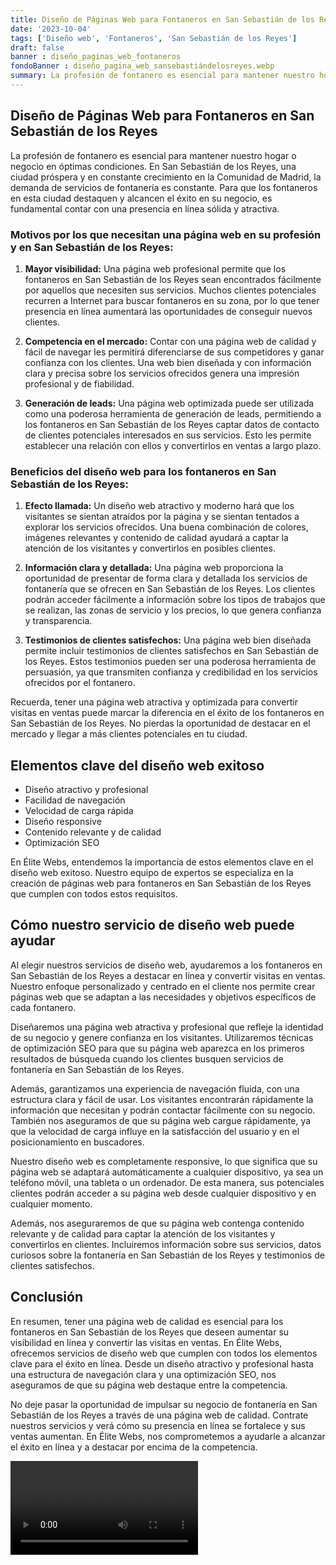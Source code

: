 ```yaml
---
title: Diseño de Páginas Web para Fontaneros en San Sebastián de los Reyes
date: '2023-10-04'
tags: ['Diseño web', 'Fontaneros', 'San Sebastián de los Reyes']
draft: false
banner : diseño_paginas_web_fontaneros
fondoBanner : diseño_pagina_web_sansebastiándelosreyes.webp
summary: La profesión de fontanero es esencial para mantener nuestro hogar o negocio en óptimas condiciones. En San Sebastián de los Reyes, una ciudad próspera y en constante crecimiento en la Comunidad de Madrid, la demanda de servicios de fontanería es constante. Para que los fontaneros en esta ciudad destaquen y alcancen el éxito en su negocio, es fundamental contar con una presencia en línea sólida y atractiva.
---
```


## Diseño de Páginas Web para Fontaneros en San Sebastián de los Reyes

La profesión de fontanero es esencial para mantener nuestro hogar o negocio en óptimas condiciones. En San Sebastián de los Reyes, una ciudad próspera y en constante crecimiento en la Comunidad de Madrid, la demanda de servicios de fontanería es constante. Para que los fontaneros en esta ciudad destaquen y alcancen el éxito en su negocio, es fundamental contar con una presencia en línea sólida y atractiva.

### Motivos por los que necesitan una página web en su profesión y en San Sebastián de los Reyes:

1. **Mayor visibilidad:** Una página web profesional permite que los fontaneros en San Sebastián de los Reyes sean encontrados fácilmente por aquellos que necesiten sus servicios. Muchos clientes potenciales recurren a Internet para buscar fontaneros en su zona, por lo que tener presencia en línea aumentará las oportunidades de conseguir nuevos clientes.

2. **Competencia en el mercado:** Contar con una página web de calidad y fácil de navegar les permitirá diferenciarse de sus competidores y ganar confianza con los clientes. Una web bien diseñada y con información clara y precisa sobre los servicios ofrecidos genera una impresión profesional y de fiabilidad.

3. **Generación de leads:** Una página web optimizada puede ser utilizada como una poderosa herramienta de generación de leads, permitiendo a los fontaneros en San Sebastián de los Reyes captar datos de contacto de clientes potenciales interesados en sus servicios. Esto les permite establecer una relación con ellos y convertirlos en ventas a largo plazo.

### Beneficios del diseño web para los fontaneros en San Sebastián de los Reyes:

1. **Efecto llamada:** Un diseño web atractivo y moderno hará que los visitantes se sientan atraídos por la página y se sientan tentados a explorar los servicios ofrecidos. Una buena combinación de colores, imágenes relevantes y contenido de calidad ayudará a captar la atención de los visitantes y convertirlos en posibles clientes.

2. **Información clara y detallada:** Una página web proporciona la oportunidad de presentar de forma clara y detallada los servicios de fontanería que se ofrecen en San Sebastián de los Reyes. Los clientes podrán acceder fácilmente a información sobre los tipos de trabajos que se realizan, las zonas de servicio y los precios, lo que genera confianza y transparencia.

3. **Testimonios de clientes satisfechos:** Una página web bien diseñada permite incluir testimonios de clientes satisfechos en San Sebastián de los Reyes. Estos testimonios pueden ser una poderosa herramienta de persuasión, ya que transmiten confianza y credibilidad en los servicios ofrecidos por el fontanero.

Recuerda, tener una página web atractiva y optimizada para convertir visitas en ventas puede marcar la diferencia en el éxito de los fontaneros en San Sebastián de los Reyes. No pierdas la oportunidad de destacar en el mercado y llegar a más clientes potenciales en tu ciudad.

<GifSeo />

<Cta />

## Elementos clave del diseño web exitoso

- Diseño atractivo y profesional
- Facilidad de navegación
- Velocidad de carga rápida
- Diseño responsive
- Contenido relevante y de calidad
- Optimización SEO

En Élite Webs, entendemos la importancia de estos elementos clave en el diseño web exitoso. Nuestro equipo de expertos se especializa en la creación de páginas web para fontaneros en San Sebastián de los Reyes que cumplen con todos estos requisitos.

## Cómo nuestro servicio de diseño web puede ayudar

Al elegir nuestros servicios de diseño web, ayudaremos a los fontaneros en San Sebastián de los Reyes a destacar en línea y convertir visitas en ventas. Nuestro enfoque personalizado y centrado en el cliente nos permite crear páginas web que se adaptan a las necesidades y objetivos específicos de cada fontanero.

Diseñaremos una página web atractiva y profesional que refleje la identidad de su negocio y genere confianza en los visitantes. Utilizaremos técnicas de optimización SEO para que su página web aparezca en los primeros resultados de búsqueda cuando los clientes busquen servicios de fontanería en San Sebastián de los Reyes.

Además, garantizamos una experiencia de navegación fluida, con una estructura clara y fácil de usar. Los visitantes encontrarán rápidamente la información que necesitan y podrán contactar fácilmente con su negocio. También nos aseguramos de que su página web cargue rápidamente, ya que la velocidad de carga influye en la satisfacción del usuario y en el posicionamiento en buscadores.

Nuestro diseño web es completamente responsive, lo que significa que su página web se adaptará automáticamente a cualquier dispositivo, ya sea un teléfono móvil, una tableta o un ordenador. De esta manera, sus potenciales clientes podrán acceder a su página web desde cualquier dispositivo y en cualquier momento.

Además, nos aseguraremos de que su página web contenga contenido relevante y de calidad para captar la atención de los visitantes y convertirlos en clientes. Incluiremos información sobre sus servicios, datos curiosos sobre la fontanería en San Sebastián de los Reyes y testimonios de clientes satisfechos.

## Conclusión

En resumen, tener una página web de calidad es esencial para los fontaneros en San Sebastián de los Reyes que deseen aumentar su visibilidad en línea y convertir las visitas en ventas. En Élite Webs, ofrecemos servicios de diseño web que cumplen con todos los elementos clave para el éxito en línea. Desde un diseño atractivo y profesional hasta una estructura de navegación clara y una optimización SEO, nos aseguramos de que su página web destaque entre la competencia.

No deje pasar la oportunidad de impulsar su negocio de fontanería en San Sebastián de los Reyes a través de una página web de calidad. Contrate nuestros servicios y verá cómo su presencia en línea se fortalece y sus ventas aumentan. En Élite Webs, nos comprometemos a ayudarle a alcanzar el éxito en línea y a destacar por encima de la competencia.

<Video />

<CtaBot job='Fontaneros' city='San Sebastián de los Reyes'/>

<Gmaps query='San Sebastián de los Reyes+españa+maps' />